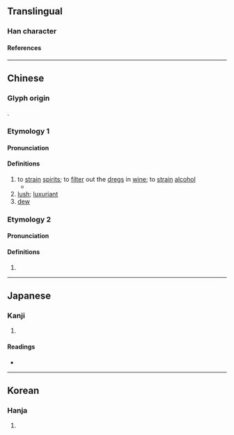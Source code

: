 {{character info}}
==Translingual==

===Han character===
{{Han char|rn=85|rad=水|as=09|sn=12|four=37127|canj=ENOB|ids=⿰氵胥}}

====References====
{{Han ref|kx=0636.290|dkj=17829|dj=1043.260|hdz=31690.060|uh=6E51}}

----

==Chinese==
{{zh-forms}}

===Glyph origin===
{{Han etym}}
{{Han compound|水|胥|ls=psc|c1=s|c2=p|t1=water}}.

===Etymology 1===

====Pronunciation====
{{zh-pron
|m=xǔ
|c=seoi2
|mn=xm:sú/qz:sír/zz:sí
|mn-t=su2
|mc=2
|oc=1,2
|ma=
|cat=v,a,n
}}

====Definitions====
{{zh-hanzi}}

# to [[strain]] [[spirit]]s; to [[filter]] out the [[dreg]]s in [[wine]]; to [[strain]] [[alcohol]]
#* {{zh-x|有 酒 湑{xǔ} 我，無 酒 酤 我。|If I have spirits, I '''strain''' them, do I; if I have no spirits, I buy them, do I.|ref=Shijing}}
# [[lush]]; [[luxuriant]]
# [[dew]]

===Etymology 2===

====Pronunciation====
{{zh-pron
|m=xū
|c=seoi1
|mn=xm:su/qz:sir/zz:si
|mn-t=su1
|mc=1
|oc=n,1
|ma=
|cat=pn
}}

====Definitions====
{{zh-hanzi}}

# {{place|zh|river|p/Shaanxi}}

----

==Japanese==

===Kanji===
{{ja-kanji|grade=|rs=水09}}

# {{rfdef|ja|sort=水09}}

====Readings====
* {{ja-readings|on=[[しょ]] (sho)|kun=[[こす]] (kosu), [[きよい]] (kiyoi)}}

----

==Korean==

===Hanja===
{{ko-hanja|hangeul=서|eumhun=|rv=seo|mr=sŏ|y=se}}

# {{rfdef|ko|sort=水09}}